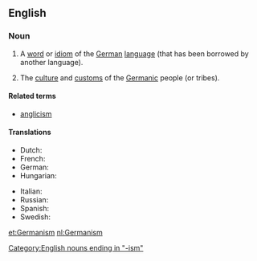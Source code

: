 ==English==
{{wikipedia}}

===Noun===
{{en-noun|~}}

# {{context|countable|lang=en}} A [[word]] or [[idiom]] of the [[German]] [[language]] (that has been borrowed by another language).
# {{context|usually|uncountable|lang=en}} The [[culture]] and [[custom]]s of the [[Germanic]] people (or tribes).

====Related terms====
* [[anglicism]]

====Translations====
{{trans-top|a word or idiom of the German language}}
* Dutch: {{t+|nl|germanisme|m}}
* French: {{t+|fr|germanisme|m}}
* German: {{t+|de|Germanismus|m}}
* Hungarian: {{t+|hu|germanizmus}}
{{trans-mid}}
* Italian: {{t+|it|germanismo|m}}
* Russian: {{t+|ru|германизм|m|tr=germanízm|sc=Cyrl}}
* Spanish: {{t|es|germanismo}}
* Swedish: {{t+|sv|germanism|c}}
{{trans-bottom}}

{{trans-top|culture, and customs of Germanic peoples}}
{{trans-mid}}
{{trans-bottom}}

[[Category:English nouns ending in "-ism"]]

[[et:Germanism]]
[[nl:Germanism]]